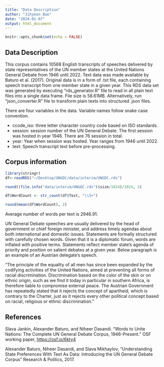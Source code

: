 ```yaml
---
title: "Data Description"
author: "Jihyeon Bae"
date: "2024-01-07"
output: html_document
---
```


```r
knitr::opts_chunk$set(echo = FALSE)
```

## Data Description

This corpus contains 10568 English transcripts of speeches delivered by state representatives of the UN member states at the United Nations General Debate from 1946 until 2022. Text data was made available by Baturo et al. (2017). Original data is in a form of .txt file, each containing speech transcript from one member state in a given year. This RDS data set was generated by executing "rds_generator.R" file to read in all plain text files into a single data frame. File size is $58.61$MB. Alternatively, run "json_converter.R" file to transform plain texts into structured .json files. 

There are four variables in the data. Variable names follow snake case convention. 

-   ccode_iso: three letter character country code based on ISO standards.
-   session: session number of the UN General Debate. The first session was hosted in year 1946. There are 76 session in total.
-   year: Year when session was hosted. Year ranges from 1946 until 2022.
-   text: Speech transcript text before pre-processing.

## Corpus information

```r
library(stringr)
df<-readRDS("~/Desktop/UNGDC/data/interim/UNGDC.rds")

round((file.info("data/interim/UNGDC.rds")$size/1024)/1024, 2)

df$WordCount <- str_count(df$Text, "\\S+")

round(mean(df$WordCount), 2)
```

Average number of words per text is $2946.91$.

UN General Debate speeches are usually delivered by the head of government or chief foreign minister, and address timely agendas about both international and domestic issues. Statements are formally structured with carefully chosen words. Given that it is a diplomatic forum, words are inflated with positive terms. Statements reflect member state's agenda of priority and position on salient debates at a given year. Below paragraph is an example of an Austrian delegate's speech.

"The principle of the equality of all men has since been expanded by the codifying activities of the United Nations, aimed at preventing all forms of racial discrimination. Discrimination based on the color of the skin or on ethnic origin, such as we find it today in particular in southern Africa, is therefore liable to compromise external peace. The Austrian Government has repeatedly stated that it rejects the concept of apartheid, which is contrary to the Charter, just as it rejects every other political concept based on racial, religious or ethnic discrimination."

## References

Slava Jankin, Alexander Baturo, and Niheer Dasandi. "Words to Unite Nations: The Complete UN General Debate Corpus, 1946-Present." OSF working paper, <https://osf.io/6kty4>

Alexander Baturo, Niheer Dasandi, and Slava Mikhaylov, "Understanding State Preferences With Text As Data: Introducing the UN General Debate Corpus" Research & Politics, 2017.

